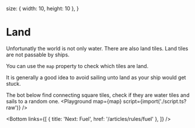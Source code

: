 
  size: { width: 10, height: 10 },
}

# Land

Unfortunatly the world is not only water. There are also land tiles. Land tiles are not passable by ships.

You can use the `map` property to check which tiles are land.

It is generally a good idea to avoid sailing unto land as your ship would get stuck.

The bot below find connecting square tiles, check if they are water tiles and sails to a random one.
<Playground
  map={map}
  script={import('./script.ts?raw')}
/>

<Bottom
  links={[
    { title: 'Next: Fuel', href: '/articles/rules/fuel' },
  ]}
/>
